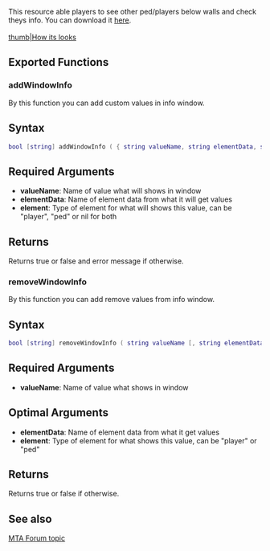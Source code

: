 {{Resource page}}
This resource able players to see other ped/players below walls and check theys info.
You can download it [http://community.multitheftauto.com/index.php?p=resources&s=details&id=2074 here]. <br><br>
[[/Image:Dvision.png.md|thumb|How its looks]]

==Exported Functions==

===addWindowInfo===
<section name="Client" class="client" show="true">
By this function you can add custom values in info window.

==Syntax== 
<syntaxhighlight lang="lua">
bool [string] addWindowInfo ( { string valueName, string elementData, string/nil element, [ { table childValue1, table childValue2, ...} ] } )
</syntaxhighlight>

==Required Arguments== 
*'''valueName''':  Name of value what will shows in window
*'''elementData''':  Name of element data from what it will get values
*'''element''':  Type of element for what will shows this value, can be "player", "ped" or nil for both

==Returns==
Returns true or false and error message if otherwise.
</section>

===removeWindowInfo===
<section name="Client" class="client" show="true">
By this function you can add remove values from info window.

==Syntax== 
<syntaxhighlight lang="lua">
bool [string] removeWindowInfo ( string valueName [, string elementData, string element ] )
</syntaxhighlight>

==Required Arguments== 
*'''valueName''':  Name of value what shows in window

==Optimal Arguments== 
*'''elementData''':  Name of element data from what it get values
*'''element''':  Type of element for what shows this value, can be "player" or "ped"

==Returns==
Returns true or false if otherwise.
</section>

==See also==
[http://forum.mtasa.com/viewtopic.php?f=108&t=32886&p=345513#p345513 MTA Forum topic]